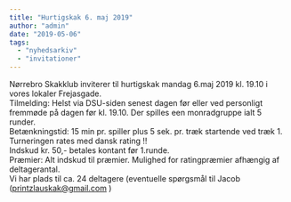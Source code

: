 ```yaml
---
title: "Hurtigskak 6. maj 2019"
author: "admin"
date: "2019-05-06"
tags: 
  - "nyhedsarkiv"
  - "invitationer"
---
```


Nørrebro Skakklub inviterer til hurtigskak mandag 6.maj 2019 kl. 19.10 i vores lokaler Frejasgade.  
Tilmelding: Helst via DSU-siden senest dagen før eller ved personligt fremmøde på dagen før kl. 19.10. 
Der spilles een monradgruppe ialt 5 runder.  
Betænkningstid: 15 min pr. spiller plus 5 sek. pr. træk startende ved træk 1. Turneringen rates med dansk rating !!  
Indskud kr. 50,- betales kontant før 1.runde.  
Præmier: Alt indskud til præmier. Mulighed for ratingpræmier afhængig af deltagerantal.  
Vi har plads til ca. 24 deltagere (eventuelle spørgsmål til Jacob (printzlauskak@gmail.com )
